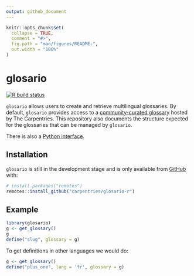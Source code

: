 ```yaml
---
output: github_document
---
```

<!-- README.md is generated from README.Rmd. Please edit that file -->


```r
knitr::opts_chunk$set(
  collapse = TRUE,
  comment = "#>",
  fig.path = "man/figures/README-",
  out.width = "100%"
)
```

# glosario

<!-- badges: start -->
[![R build status](https://github.com/carpentries/glosario-r/workflows/R-CMD-check/badge.svg)](https://github.com/carpentries/glosario-r/actions)
<!-- badges: end -->

`glosario` allows users to create and retrieve multilingual glossaries. By
default, `glosario` provides access to a [community-curated glossary](https://github.com/carpentries/glosario) hosted by The Carpentries. This repository also documents the structure expected for the glossaries that can be managed by `glosario`. 

There is also a [Python interface](https://glosario.readthedocs.io/en/latest/).

## Installation

`glosario` is still in the development stage and is only available from [GitHub](https://github.com/) with:

``` r
# install.packages("remotes")
remotes::install_github("carpentries/glosario-r")
```
## Example


```r
library(glosario)
g <- get_glossary()
g
define("slug", glossary = g)
```

To get definitions in other languages we would do:

```r
g <- get_glossary()
define("plus_one", lang = 'fr', glossary = g)
```
